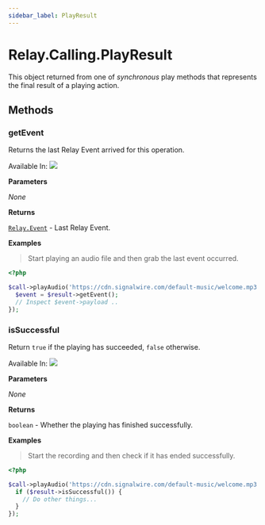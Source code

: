 ```yaml
---
sidebar_label: PlayResult
---
```


# Relay.Calling.PlayResult

This object returned from one of _synchronous_ play methods that represents the final result of a playing action.

## Methods

<div class="method-definitions"></div>

### getEvent

Returns the last Relay Event arrived for this operation.

Available In: <img class="method-available-tag" src="https://img.shields.io/badge/-v2.0+-brightgreen.svg" />

**Parameters**

_None_

**Returns**

[`Relay.Event`](php/reference/relay_event.mdx) - Last Relay Event.

**Examples**

> Start playing an audio file and then grab the last event occurred.

```php
<?php

$call->playAudio('https://cdn.signalwire.com/default-music/welcome.mp3')->done(function($result) {
  $event = $result->getEvent();
  // Inspect $event->payload ..
});
```

### isSuccessful

Return `true` if the playing has succeeded, `false` otherwise.

Available In: <img class="method-available-tag" src="https://img.shields.io/badge/-v2.0+-brightgreen.svg" />

**Parameters**

_None_

**Returns**

`boolean` - Whether the playing has finished successfully.

**Examples**

> Start the recording and then check if it has ended successfully.

```php
<?php

$call->playAudio('https://cdn.signalwire.com/default-music/welcome.mp3')->done(function($result) {
  if ($result->isSuccessful()) {
    // Do other things...
  }
});
```
